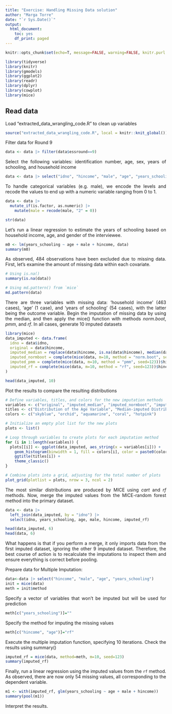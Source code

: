 ```yaml
---
title: "Exercise: Handling Missing Data solution"
author: "Marga Torre"
date: "`r Sys.Date()`"
output:
  html_document:
    toc: yes
    df_print: paged
---
```


```{=html}
<style>
body {
text-align: justify}
</style>
```


```r
knitr::opts_chunk$set(echo=T, message=FALSE, warning=FALSE, knitr.purl.inline = TRUE )

```

```r
library(tidyverse)
library(knitr)
library(gmodels)
library(ggplot2)
library(readr)
library(dplyr)
library(cowplot)
library(mice)
```

## Read data

Load "extracted_data_wrangling_code.R" to clean up variables
```r
source("extracted_data_wrangling_code.R", local = knitr::knit_global())
```

Filter data for Round 9
```r
data <- data |> filter(data$essround==9)
```

Select the following variables: identification number, age, sex, years of schooling, and household income
```r
data <- data |> select("idno", "hincome", "male", "age", "years_schooling")
```

To handle categorical variables (e.g. male), we encode the levels and recode the values to end up with a numeric variable ranging from 0 to 1. 

```r
data <- data |>
  mutate_if(is.factor, as.numeric) |>
    mutate(male = recode(male, "2" = 0))

str(data)
```

Let's run a linear regression to estimate the years of schooling based on household income, age, and gender of the interviewee. 
```r
m0 <- lm(years_schooling ~ age + male + hincome, data)
summary(m0)
```

As observed, 484 observations have been excluded due to missing data. First, let's examine the amount of missing data within each covariate.
```r
# Using is.na()
summary(is.na(data))

# Using md.pattern() from `mice`
md.pattern(data) 
```

There are three variables with missing data: 'household income' (463 cases), 'age' (1 case), and 'years of schooling' (54 cases), with the latter being the outcome variable. Begin the imputation of missing data by using the median, and then apply the mice() function with methods _norm.boot_, _pmm_, and _rf_. In all cases, generate 10 imputed datasets
```r
library(mice)
data_imputed <- data.frame(
  idno = data$idno,
  original = data$hincome,
  imputed_median = replace(data$hincome, is.na(data$hincome), median(data$hincome, na.rm = TRUE)),
  imputed_normboot = complete(mice(data, m=10, method = "norm.boot", seed=123))$hincome,
  imputed_pmm = complete(mice(data, m=10, method = "pmm", seed=123))$hincome,
  imputed_rf = complete(mice(data, m=10, method = "rf", seed=123))$hincome
)
```

```r
head(data_imputed, 10)
```

Plot the results to compare the resulting distributions
```r
# Define variables, titles, and colors for the new imputation methods
variables <- c("original", "imputed_median", "imputed_normboot", "imputed_pmm", "imputed_rf")
titles <- c("Distribution of the Age Variable", "Median-imputed Distribution", "Norm Boot-imputed Distribution", "PMM-imputed Distribution", "Random Forest-imputed Distribution")
colors <- c("skyblue", "orchid", "aquamarine", "coral", "hotpink")

# Initialize an empty plot list for the new plots
plots <- list()

# Loop through variables to create plots for each imputation method
for (i in 1:length(variables)) {
  plots[[i]] <- ggplot(data_imputed, aes_string(x = variables[i])) +
    geom_histogram(binwidth = 1, fill = colors[i], color = paste0(colors[i], "3")) + 
    ggtitle(titles[i]) +
    theme_classic()
}

# Combine plots into a grid, adjusting for the total number of plots
plot_grid(plotlist = plots, nrow = 3, ncol = 2)
```

The most similar distributions are produced by MICE using _cart_ and _rf_ methods. Now, merge the imputed values from the MICE-random forest method into the primary dataset.
```r
data <- data |>
  left_join(data_imputed, by = "idno") |>
  select(idno, years_schooling, age, male, hincome, imputed_rf)

head(data_imputed, 6)
head(data, 6)
```

What happens is that if you perform a merge, it only imports data from the first imputed dataset, ignoring the other 9 imputed dataset. Therefore, the best course of action is to recalculate the imputations to inspect them and ensure everything is correct before pooling.

Prepare data for Multiple Imputation:

```r
data<-data |> select("hincome", "male", "age", "years_schooling")
init = mice(data) 
meth = init$method
```

Specify a vector of variables that won't be imputed but will be used for prediction
```r
meth[c("years_schooling")]="" 
```

Specify the method for imputing the missing values
```r
meth[c("hincome", "age")]="rf"
```

Execute the multiple imputation function, specifying 10 iterations. Check the results using summary()
```r
imputed_rf = mice(data, method=meth, m=10, seed=123)
summary(imputed_rf)
```

Finally, run a linear regression using the imputed values from the `rf` method. As observed, there are now only 54 missing values, all corresponding to the dependent variable.
```r
m1 <- with(imputed_rf, glm(years_schooling ~ age + male + hincome))
summary(pool(m1))
```

Interpret the results.
